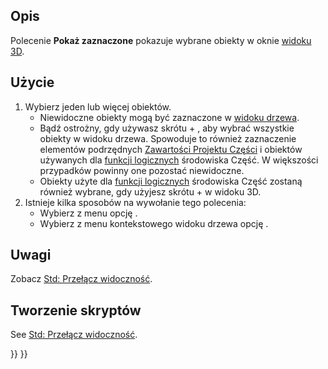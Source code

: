 <languages/>

{{Docnav/pl
|[[Std_ToggleVisibility/pl|Przełącz widoczność]]
|[[Std_HideSelection/pl|Ukryj zaznaczone]]
|[[Std_View_Menu/pl|Std: Menu Widok]]
|IconL=Std_ToggleVisibility.svg
|IconR=Std_HideSelection.svg
|IconC=Freecad.svg
}}

{{GuiCommand/pl
|Name=Std ShowSelection
|Name/pl=Std: Pokaż zaznaczone
|MenuLocation=Widok → Widoczność → Pokaż zaznaczone
|Workbenches=wszystkie
|SeeAlso=[[Std_ToggleVisibility/pl|Przełącz widoczność]], [[Std_HideSelection/pl|Ukryj zaznaczone]], [[Std_ToggleObjects/pl|Przełącz widoczność wszystkich]], [[Std_ShowObjects/pl|Wyświetl wszystkie obiekty]], [[Std_HideObjects/pl|Ukryj wszystkie obiekty]]
}}

<span id="Description"></span>
==Opis==

Polecenie '''Pokaż zaznaczone''' pokazuje wybrane obiekty w oknie [[3D_view/pl|widoku 3D]].

<span id="Usage"></span>
==Użycie==

<div class="mw-translate-fuzzy">
# Wybierz jeden lub więcej obiektów.
#* Niewidoczne obiekty mogą być zaznaczone w [[Tree_view/pl|widoku drzewa]].
#* Bądź ostrożny, gdy używasz skrótu {{KEY|Ctrl}} + {{KEY|A}}, aby wybrać wszystkie obiekty w widoku drzewa. Spowoduje to również zaznaczenie elementów podrzędnych [[PartDesign_Body/pl|Zawartości Projektu Części]] i obiektów używanych dla [[Part_Boolean/pl|funkcji logicznych]] środowiska Część. W większości przypadków powinny one pozostać niewidoczne.
#* Obiekty użyte dla [[Part_Boolean|funkcji logicznych]] środowiska Część zostaną również wybrane, gdy użyjesz skrótu {{KEY|Ctrl}} + {{KEY|A}} w widoku 3D.
# Istnieje kilka sposobów na wywołanie tego polecenia:
#* Wybierz z menu opcję {{MenuCommand|Widok → Widoczność → [[Image:Std_ShowSelection.svg|16px]] Pokaż zaznaczone}}.
#* Wybierz z menu kontekstowego widoku drzewa opcję {{MenuCommand|[[Image:Std_ShowSelection.svg|16px]] Pokaż zaznaczone}}.
</div>

<span id="Notes"></span>
==Uwagi==

Zobacz [[Std_ToggleVisibility/pl#Uwagi|Std: Przełącz widoczność]].

<span id="Scripting"></span>
==Tworzenie skryptów==

See [[Std_ToggleVisibility/pl#Tworzenie_skryptów|Std: Przełącz widoczność]].


{{Docnav/pl
|[[Std_ToggleVisibility/pl|Przełącz widoczność]]
|[[Std_HideSelection/pl|Ukryj zaznaczone]]
|[[Std_View_Menu/pl|Std: Menu Widok]]
|IconL=Std_ToggleVisibility.svg
|IconR=Std_HideSelection.svg
|IconC=Freecad.svg
}}

{{Std_Base_navi{{#translation:}}}}
{{Userdocnavi{{#translation:}}}}